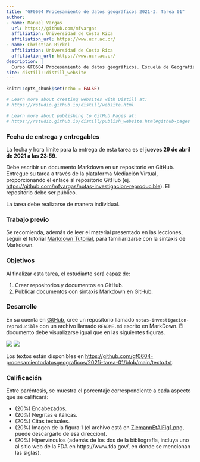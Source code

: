 ```yaml
---
title: "GF0604 Procesamiento de datos geográficos 2021-I. Tarea 01"
author: 
- name: Manuel Vargas
  url: https://github.com/mfvargas
  affiliation: Universidad de Costa Rica
  affiliation_url: https://www.ucr.ac.cr/
- name: Christian Birkel
  affiliation: Universidad de Costa Rica
  affiliation_url: https://www.ucr.ac.cr/
description: |
  Curso GF0604 Procesamiento de datos geográficos. Escuela de Geografía, Universidad de Costa Rica. Primer ciclo lectivo 2021. Tarea 01.
site: distill::distill_website
---
```


```r
knitr::opts_chunk$set(echo = FALSE)

# Learn more about creating websites with Distill at:
# https://rstudio.github.io/distill/website.html

# Learn more about publishing to GitHub Pages at:
# https://rstudio.github.io/distill/publish_website.html#github-pages

```

### Fecha de entrega y entregables
La fecha y hora límite para la entrega de esta tarea es el **jueves 29 de abril de 2021 a las 23:59**.

Debe escribir un documento Markdown en un repositorio en GitHub. Entregue su tarea a través de la plataforma Mediación Virtual, proporcionando el enlace al repositorio GitHub (ej. [https://github.com/mfvargas/notas-investigacion-reproducible]()). El repositorio debe ser público.

La tarea debe realizarse de manera individual.

### Trabajo previo
Se recomienda, además de leer el material presentado en las lecciones, seguir el tutorial [Markdown Tutorial](https://www.markdowntutorial.com/), para familiarizarse con la sintaxis de Markdown.

### Objetivos
Al finalizar esta tarea, el estudiante será capaz de:

1. Crear repositorios y documentos en GitHub.
2. Publicar documentos con sintaxis Markdown en GitHub.


### Desarrollo
En su cuenta en [GitHub](https://github.com/), cree un repositorio llamado ```notas-investigacion-reproducible``` con un archivo llamado ```README.md``` escrito en MarkDown. El documento debe visualizarse igual que en las siguientes figuras. 

![](img/ejercicio01.png)
![](img/ejercicio02.png)

Los textos están disponibles en [https://github.com/gf0604-procesamientodatosgeograficos/2021i-tarea-01/blob/main/texto.txt](https://github.com/gf0604-procesamientodatosgeograficos/2021i-tarea-01/blob/main/texto.txt).

### Calificación
Entre paréntesis, se muestra el porcentaje correspondiente a cada aspecto que se calificará:

- (20%) Encabezados.
- (20%) Negritas e itálicas.
- (20%) Citas textuales.
- (20%) Imagen de la figura 1 (el archivo está en [ZiemannEtAlFig1.png](img/ZiemannEtAlFig1.png), puede descargarlo de esa dirección).
- (20%) Hipervínculos (además de los dos de la bibliografía, incluya uno al sitio web de la FDA en https://www.fda.gov/, en donde se mencionan las siglas).
